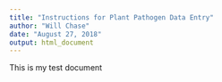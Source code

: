 ```yaml
---
title: "Instructions for Plant Pathogen Data Entry"
author: "Will Chase"
date: "August 27, 2018"
output: html_document
---
```


This is my test document